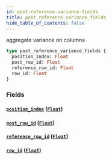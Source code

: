 ```yaml
---
id: post-reference-variance-fields
title: post_reference_variance_fields
hide_table_of_contents: false
---
```


aggregate variance on columns

```graphql
type post_reference_variance_fields {
  position_index: Float
  post_row_id: Float
  reference_row_id: Float
  row_id: Float
}
```

### Fields

#### [`position_index`](#) ([`Float`](../scalars/float))

#### [`post_row_id`](#) ([`Float`](../scalars/float))

#### [`reference_row_id`](#) ([`Float`](../scalars/float))

#### [`row_id`](#) ([`Float`](../scalars/float))

